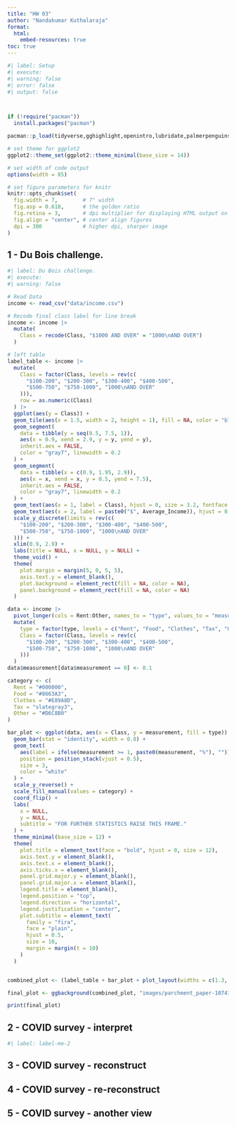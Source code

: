 ```yaml
---
title: "HW 03"
author: "Nandakumar Kuthalaraja"
format:
  html:
    embed-resources: true
toc: true
---
```



```r
#| label: Setup
#| execute: 
#| warning: false
#| error: false
#| output: false



if (!require("pacman")) 
  install.packages("pacman")

pacman::p_load(tidyverse,gghighlight,openintro,lubridate,palmerpenguins,glue,scales,countdown,ggthemes,gt,openintro,ggrepel,patchwork,quantreg,janitor,colorspace,broom,fs,here,dsbox,ggridges,gtable,ggimage,ggpubr,cowplot,png, grid)

# set theme for ggplot2
ggplot2::theme_set(ggplot2::theme_minimal(base_size = 14))

# set width of code output
options(width = 85)

# set figure parameters for knitr
knitr::opts_chunk$set(
  fig.width = 7,        # 7" width
  fig.asp = 0.618,      # the golden ratio
  fig.retina = 3,       # dpi multiplier for displaying HTML output on retina
  fig.align = "center", # center align figures
  dpi = 300             # higher dpi, sharper image
)
```


## 1 - Du Bois challenge.

```r
#| label: Du Bois challenge.
#| execute: 
#| warning: false

# Read Data 
income <- read_csv("data/income.csv")

# Recode final class label for line break
income <- income |>
  mutate(
    Class = recode(Class, "$1000 AND OVER" = "1000\nAND OVER")
  )

# left table
label_table <- income |>
  mutate(
    Class = factor(Class, levels = rev(c(
      "$100-200", "$200-300", "$300-400", "$400-500",
      "$500-750", "$750-1000", "1000\nAND OVER"
    ))),
    row = as.numeric(Class)
  ) |>
  ggplot(aes(y = Class)) +
  geom_tile(aes(x = 1.5, width = 2, height = 1), fill = NA, color = "black") +
  geom_segment(
    data = tibble(y = seq(0.5, 7.5, 1)),
    aes(x = 0.9, xend = 2.9, y = y, yend = y),
    inherit.aes = FALSE,
    color = "gray7", linewidth = 0.2
  ) +
  geom_segment(
    data = tibble(x = c(0.9, 1.95, 2.9)),
    aes(x = x, xend = x, y = 0.5, yend = 7.5),
    inherit.aes = FALSE,
    color = "gray7", linewidth = 0.2
  ) +
  geom_text(aes(x = 1, label = Class), hjust = 0, size = 3.2, fontface = "bold", family = "mono") +
  geom_text(aes(x = 2, label = paste0("$", Average_Income)), hjust = 0, size = 3.2, family = "mono") +
  scale_y_discrete(limits = rev(c(
    "$100-200", "$200-300", "$300-400", "$400-500",
    "$500-750", "$750-1000", "1000\nAND OVER"
  ))) +
  xlim(0.9, 2.9) +
  labs(title = NULL, x = NULL, y = NULL) +
  theme_void() +
  theme(
    plot.margin = margin(5, 0, 5, 5),
    axis.text.y = element_blank(),
    plot.background = element_rect(fill = NA, color = NA),  
    panel.background = element_rect(fill = NA, color = NA)
  )

data <- income |>
  pivot_longer(cols = Rent:Other, names_to = "type", values_to = "measurement") |>
  mutate(
    type = factor(type, levels = c("Rent", "Food", "Clothes", "Tax", "Other")),
    Class = factor(Class, levels = rev(c(
      "$100-200", "$200-300", "$300-400", "$400-500",
      "$500-750", "$750-1000", "1000\nAND OVER"
    )))
  ) 
data$measurement[data$measurement == 0] <- 0.1

category <- c(
  Rent = "#000000",
  Food = "#8663A3",
  Clothes = "#E89A8D",
  Tax = "slategray3",
  Other = "#D6C8B0"
)

bar_plot <- ggplot(data, aes(x = Class, y = measurement, fill = type)) +
  geom_bar(stat = "identity", width = 0.8) +
  geom_text(
    aes(label = ifelse(measurement >= 1, paste0(measurement, "%"), "")),
    position = position_stack(vjust = 0.5),
    size = 3,
    color = "white"
  ) +
  scale_y_reverse() +
  scale_fill_manual(values = category) +
  coord_flip() +
  labs(
    x = NULL,
    y = NULL,
    subtitle = "FOR FURTHER STATISTICS RAISE THIS FRAME."
  ) +
  theme_minimal(base_size = 12) +
  theme(
    plot.title = element_text(face = "bold", hjust = 0, size = 12),
    axis.text.y = element_blank(),
    axis.text.x = element_blank(),
    axis.ticks.x = element_blank(),
    panel.grid.major.y = element_blank(),
    panel.grid.major.x = element_blank(),
    legend.title = element_blank(),
    legend.position = "top",
    legend.direction = "horizontal",
    legend.justification = "center",
    plot.subtitle = element_text(
      family = "fira",
      face = "plain",
      hjust = 0.5,    
      size = 10,       
      margin = margin(t = 10) 
    )
  )


combined_plot <- (label_table + bar_plot + plot_layout(widths = c(1.3, 3)))

final_plot <- ggbackground(combined_plot, "images/parchment_paper-1074131_1920.png")

print(final_plot)

```

## 2 - COVID survey - interpret

```r
#| label: label-me-2

```

## 3 - COVID survey - reconstruct


## 4 - COVID survey - re-reconstruct

## 5 - COVID survey - another view
